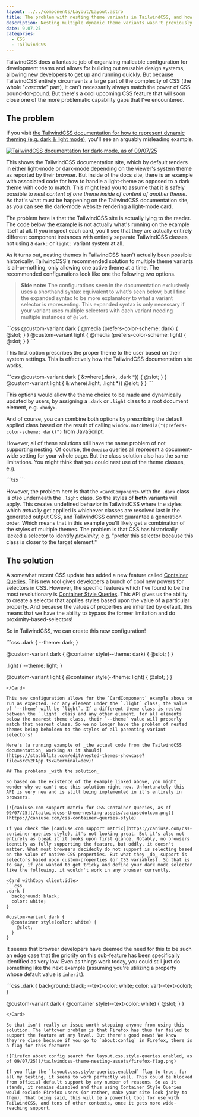 ```yaml
---
layout: ../../components/Layout/Layout.astro
title: The problem with nesting theme variants in TailwindCSS, and how you'll eventually be able to fix it
description: Nesting multiple dynamic theme variants wasn't previously possible in TailwindCSS. But thanks to a new CSS feature, it will be soon!
date: 9.07.25
categories:
  - CSS
  - TailwindCSS
---
```



TailwindCSS does a fantastic job of organizing malleable configuration for development teams and allows for building out reusable design systems, allowing new developers to get up and running quickly. But because TailwindCSS entirely circumvents a large part of the complexity of CSS (the whole "_cascade_" part), it can't necessarily always match the power of CSS pound-for-pound. But there's a cool upcoming CSS feature that will soon close one of the more problematic capability gaps that I've encountered.

## The problem

If you visit [the TailwindCSS documentation for how to represent dynamic theming (e.g. dark & light mode)](https://tailwindcss.com/docs/dark-mode), you'll see an arguably misleading example.

[![TailwindCSS documentation for dark-mode, as of 09/07/25](/tailwindcss-theme-nesting-assets/tailwindcss-docs.png)](https://tailwindcss.com/docs/dark-mode)

This shows the TailwindCSS documentation site, which by default renders in either light-mode or dark-mode depending on the viewer's system theme as reported by their browser. But inside of the docs site, there is an example with associated code for how to handle a light-theme as opposed to a dark theme with code to match. This might lead you to assume that it is safely possible to _nest content of one theme inside of content of another theme_. As that's what must be happening on the TailwindCSS documentation site, as you can see the dark-mode website rendering a light-mode card.

The problem here is that the TailwindCSS site is actually lying to the reader. The code below the example is not actually what's running on the example itself at all. If you inspect each card, you'll see that they are actually entirely different component instances with entirely separate TailwindCSS classes, not using a `dark:` or `light:` variant system at all.

As it turns out, nesting themes in TailwindCSS hasn't actually been possible historically. TailwindCSS's recommended solution to multiple theme variants is all-or-nothing, only allowing one active theme at a time. The recommended configurations look like one the following two options.

> **Side note:** The configurations seen in the documentation exclusively uses a shorthand syntax equivalent to what's seen below, but I find the expanded syntax to be more explanatory to what a variant selector is representing. This expanded syntax is only necessary if your variant uses multiple selectors with each variant needing multiple instances of `@slot`.

<Card withCopy client:idle>
```css
@custom-variant dark {
  @media (prefers-color-scheme: dark) {
    @slot;
  }
}
@custom-variant light {
  @media (prefers-color-scheme: light) {
    @slot;
  }
}
```
</Card>

This first option prescribes the proper theme to the user based on their system settings. This is effectively how the TailwindCSS documentation site works.

<Card withCopy client:idle>
```css
@custom-variant dark {
  &:where(.dark, .dark *)) {
    @slot;
  }
}
@custom-variant light {
  &:where(.light, .light *))
    @slot;
  }
}
```
</Card>

This options would allow the theme choice to be made and dynamically updated by users, by assigning a `.dark` or `.light` class to a root document element, e.g. `<body>`.

And of course, you can combine both options by prescribing the default applied class based on the result of calling `window.matchMedia("(prefers-color-scheme: dark)")` from JavaScript.

However, all of these solutions still have the same problem of not supporting nesting. Of course, the `@media` queries all represent a document-wide setting for your whole page. But the class solution also has the same limitations. You might think that you could nest use of the theme classes, e.g.

<Card withCopy client:idle>
```tsx
<body class="light">
  <CardComponent />
  <CardComponent class="dark" />
</body>
```
</Card>

However, the problem here is that the `<CardComponent>` with the `.dark` class is _also_ underneath the `.light` class. So the styles of **both** variants will apply. This creates undefined behavior in TailwindCSS where the styles which _actually_ get applied is whichever classes are resolved last in the generated output CSS, and TailwindCSS cannot guarantee a generation order. Which means that in this example you'll likely get a combination of the styles of multiple themes. The problem is that CSS has historically lacked a selector to identify _proximity_, e.g. "prefer this selector because this class is closer to the target element."

## The solution

A somewhat recent CSS update has added a new feature called [Container Queries](https://developer.mozilla.org/en-US/docs/Web/CSS/CSS_containment/Container_queries). This new tool gives developers a bunch of cool new powers for selectors in CSS. However, the specific features which I've found to be the most revolutionary is [Container Style Queries](https://developer.mozilla.org/en-US/docs/Web/CSS/CSS_containment/Container_size_and_style_queries#container_style_queries). This API gives us the ability to create a selector that applies styles based upon the value of a particular property. And because the values of properties are inherited by default, this means that we have the ability to bypass the former limitation and do proximity-based-selectors!

So in TailwindCSS, we can create this new configuration!

<Card withCopy client:idle>
```css
.dark {
  --theme: dark;
}

@custom-variant dark {
  @container style(--theme: dark) {
    @slot;
  }
}

.light {
  --theme: light;
}

@custom-variant light {
  @container style(--theme: light) {
    @slot;
  }
}
```
</Card>

This new configuration allows for the `CardComponent` example above to run as expected. For any element under the `.light` class, the value of `--theme` will be `light`. If a different theme class is nested between the `.light` class and any other element, for all elements below the nearest theme class, their `--theme` value will properly match that nearest class. So we no longer have the problem of nested themes being beholden to the styles of all parenting variant selectors!

Here's [a running example of _the actual code from the TailwindCSS documentation_ working as it should](https://stackblitz.com/edit/nested-themes-showcase?file=src%2FApp.tsx&terminal=dev)!

## The problems _with the solution_

So based on the existence of the example linked above, you might wonder why we can't use this solution right now. Unfortunately this API is very new and is still being implemented in it's entirety in browsers.

[![caniuse.com support matrix for CSS Container Queries, as of 09/07/25](/tailwindcss-theme-nesting-assets/caniusedotcom.png)](https://caniuse.com/css-container-queries-style)

If you check the [caniuse.com support matrix](https://caniuse.com/css-container-queries-style), it's not looking great. But it's also not entirely as bleak it it looks upon first glance. Notably, no browsers identify as fully supporting the feature, but oddly, it doesn't matter. What most browsers decidedly do not support is selecting based on the value of native CSS properties. But what they _do_ support is selectors based upon custom-properties (or CSS variables). So that is to say, if you wanted to get tricky and define your dark mode selector like the following, it wouldn't work in any browser currently.

<Card withCopy client:idle>
```css
.dark {
  background: black;
  color: white;
}

@custom-variant dark {
  @container style(color: white) {
    @slot;
  }
}
```
</Card>

It seems that browser developers have deemed the need for this to be such an edge case that the priority on this sub-feature has been specifically identified as very low. Even as things work today, you could still just do something like the next example (assuming you're utilizing a property whose default value is `inherit`).

<Card withCopy client:idle>
```css
.dark {
  background: black;
  --text-color: white;
  color: var(--text-color);
}

@custom-variant dark {
  @container style(--text-color: white) {
    @slot;
  }
}
```
</Card>

So that isn't really an issue worth stopping anyone from using this solution. The leftover problem is that Firefox has thus far failed to support the feature at any level. But there's good news! We know they're close because if you go to `about:config` in Firefox, there is a flag for this feature!

![Firefox about config search for layout.css.style-queries.enabled, as of 09/07/25](/tailwindcss-theme-nesting-assets/firefox-flag.png)

If you flip the `layout.css.style-queries.enabled` flag to true, for all my testing, it seems to work perfectly well. This could be blocked from official default support by any number of reasons. So as it stands, it remains disabled and thus using Container Style Queries would exclude Firefox users (or rather, make your site look janky to them). That being said, this will be a powerful tool for use with TailwindCSS, and tons of other contexts, once it gets more wide-reaching support.
